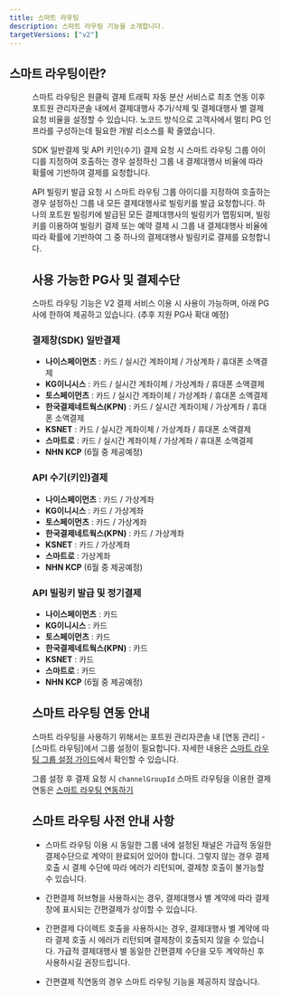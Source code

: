 ```yaml
---
title: 스마트 라우팅
description: 스마트 라우팅 기능을 소개합니다.
targetVersions: ["v2"]
---
```




## 스마트 라우팅이란?

<Figure src={Image1} />

스마트 라우팅은 원클릭 결제 트래픽 자동 분산 서비스로 최초 연동 이후 포트원 관리자콘솔 내에서
결제대행사 추가/삭제 및 결제대행사 별 결제 요청 비율을 설정할 수 있습니다.
노코드 방식으로 고객사에서 멀티 PG 인프라를 구성하는데 필요한 개발 리소스를 확 줄였습니다.

SDK 일반결제 및 API 키인(수기) 결제 요청 시 스마트 라우팅 그룹 아이디를 지정하여 호출하는 경우
설정하신 그룹 내 결제대행사 비율에 따라 확률에 기반하여 결제를 요청합니다.

API 빌링키 발급 요청 시 스마트 라우팅 그룹 아이디를 지정하여 호출하는 경우 설정하신 그룹 내
모든 결제대행사로 빌링키를 발급 요청합니다. 하나의 포트원 빌링키에 발급된 모든 결제대행사의 빌링키가
맵핑되며, 빌링키를 이용하여 빌링키 결제 또는 예약 결제 시 그룹 내 결제대행사 비율에 따라 확률에
기반하여 그 중 하나의 결제대행사 빌링키로 결제를 요청합니다.

## 사용 가능한 PG사 및 결제수단 <span id="available-pg" />

스마트 라우팅 기능은 V2 결제 서비스 이용 시 사용이 가능하며, 아래 PG사에 한하여 제공하고 있습니다.
(추후 지원 PG사 확대 예정)

### 결제창(SDK) 일반결제

  - **나이스페이먼츠** : 카드 / 실시간 계좌이체 / 가상계좌 / 휴대폰 소액결제
  - **KG이니시스** : 카드 / 실시간 계좌이체 / 가상계좌 / 휴대폰 소액결제
  - **토스페이먼츠** : 카드 / 실시간 계좌이체 / 가상계좌 / 휴대폰 소액결제
  - **한국결제네트웍스(KPN)** : 카드 / 실시간 계좌이체 / 가상계좌 / 휴대폰 소액결제
  - **KSNET** : 카드 / 실시간 계좌이체 / 가상계좌 / 휴대폰 소액결제
  - **스마트로** : 카드 / 실시간 계좌이체 / 가상계좌 / 휴대폰 소액결제
  - **NHN KCP** (6월 중 제공예정)

### API 수기(키인)결제

  - **나이스페이먼츠** : 카드 / 가상계좌
  - **KG이니시스** : 카드 / 가상계좌
  - **토스페이먼츠** : 카드 / 가상계좌
  - **한국결제네트웍스(KPN)** : 카드 / 가상계좌
  - **KSNET** : 카드 / 가상계좌
  - **스마트로** : 가상계좌
  - **NHN KCP** (6월 중 제공예정)

### API 빌링키 발급 및 정기결제

  - **나이스페이먼츠** : 카드
  - **KG이니시스** : 카드
  - **토스페이먼츠** : 카드
  - **한국결제네트웍스(KPN)** : 카드
  - **KSNET** : 카드
  - **스마트로** : 카드
  - **NHN KCP** (6월 중 제공예정)


## 스마트 라우팅 연동 안내

스마트 라우팅을 사용하기 위해서는 포트원 관리자콘솔 내 [연동 관리] - [스마트 라우팅]에서 그룹 설정이 필요합니다.
자세한 내용은 [스마트 라우팅 그룹 설정 가이드](../console/guide/smartrouting)에서 확인할 수 있습니다.

그룹 설정 후 결제 요청 시 `channelGroupId`
스마트 라우팅을 이용한 결제 연동은 [스마트 라우팅 연동하기](../smartrouting/smartrouting)


## 스마트 라우팅 사전 안내 사항

- 스마트 라우팅 이용 시 동일한 그룹 내에 설정된 채널은 가급적 동일한 결제수단으로 계약이 완료되어 있어야 합니다.
그렇지 않는 경우 결제 호출 시 결제 수단에 따라 에러가 리턴되며, 결제창 호출이 불가능할 수 있습니다.

- 간편결제 허브형을 사용하시는 경우, 결제대행사 별 계약에 따라 결제창에 표시되는 간편결제가 상이할 수 있습니다.

- 간편결제 다이렉트 호출을 사용하시는 경우, 결제대행사 별 계약에 따라 결제 호출 시 에러가 리턴되며 결제창이
호출되지 않을 수 있습니다. 가급적 결제대행사 별 동일한 간편결제 수단을 모두 계약하신 후 사용하시길 권장드립니다.

- 간편결제 직연동의 경우 스마트 라우팅 기능을 제공하지 않습니다.

